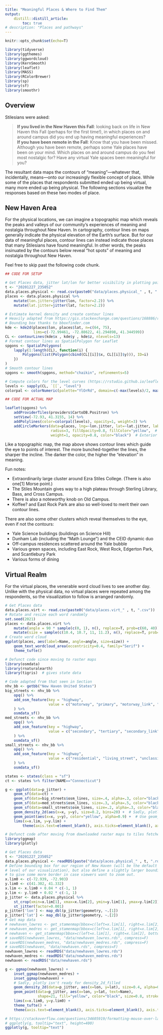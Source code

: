 ```yaml
---
title: "Meaningful Places & Where to Find Them"
output:
    distill::distill_article:
        toc: true
# description: "Places and pathways"
---
```


```r
knitr::opts_chunk$set(echo=T)
```

```r
library(tidyverse)
library(ggthemes)
library(ggwordcloud)
library(KernSmooth)
library(leaflet)
library(MASS)
library(RColorBrewer)
library(sp)
library(sf)
library(smoothr)
```

## Overview

Stilesians were asked:

> **If you lived in the New Haven this Fall**: looking back on life in New Haven this Fall (perhaps for the first time!), in which places on and around campus did you end up having meaningful experiences? \
**If you have been remote in the Fall**: Know that you have been missed. Although you have been remote, perhaps some Yale places have been on your mind. Which places on and around campus do you feel most nostalgic for? Have any virtual Yale spaces been meaningful for you?

The resultant data maps the contours of "meaning"---whatever that, incidentally, means---onto our increasingly flexible concept of place. While some of the places that respondents submitted ended up being virtual, many more ended up being physical. The following sections visualize the responses based on these two modes of place.

## New Haven Area

For the physical locations, we can imagine a topographic map which reveals the peaks and valleys of our community's experiences of meaning and nostalgia throughout New Haven. In cartography, contour lines on maps generally indicate the physical elevation of the Earth's surface. But for our data of meaningful places, contour lines can instead indicate those places that many Stilesians have found meaningful. In other words, the peaks insinuated by the contours below reveal "hot spots" of meaning and nostalgia throughout New Haven.

Feel free to skip past the following code chunk.

```r
## CODE FOR SETUP

# Get Places data, jitter lat/lon for better visibility in plotting points
t <- "20201227_235052"
data.places.physical <- read.csv(paste0("data/places.physical_" , t, ".csv"))
places <- data.places.physical %>%
    mutate(lon.jitter=jitter(lon, factor=2.2)) %>%
    mutate(lat.jitter=jitter(lat, factor=2.2))

# Estimate kernel density and create contour lines
# Heavily adapted from https://gis.stackexchange.com/questions/168886/r-how-to-build-heatmap-with-the-leaflet-package
# Bounding box thanks to bboxfinder.com
kde <- kde2d(places$lon, places$lat, n=c(64, 75),
             lims=c(-72.99461, -72.88622, 41.294898, 41.344599))
CL <- contourLines(kde$x , kde$y , kde$z, nlevels=13)
# Format contour lines as SpatialPolygon for Leaflet
spgons <- SpatialPolygons(
    lapply(1:length(CL), function(i) {
        Polygons(list(Polygon(cbind(CL[[i]]$x, CL[[i]]$y))), ID=i)
    })
)
# Smooth contour lines
spgons <- smooth(spgons, method="chaikin", refinements=5)

# Compute colors for the level curves (https://rstudio.github.io/leaflet/colors.html)
levels <- sapply(CL, `[[`, "level")
colorpal <- colorNumeric(palette="YlOrRd", domain=c(-max(levels)/2, max(levels)))
```

```r
## CODE FOR ACTUAL MAP

leaflet(spgons) %>%
    addProviderTiles(providers$CartoDB.Positron) %>%
    setView(-72.93, 41.3155, 14) %>%
    addPolylines(color=colorpal(levels), opacity=1, weight=3) %>%
    addCircleMarkers(data=places, lng=~lon.jitter, lat=~lat.jitter, label=~Name,
                     radius=3, fillOpacity=0.8, fillColor="yellow",  # Interior
                     weight=1, opacity=0.8, color="black")  # Exterior
```

Like a topographic map, the map above shows contour lines which guide the eye to points of interest. The more bunched-together the lines, the sharper the incline. The darker the color, the higher the "elevation" in meaning.

Fun notes:

* Extraordinarily large cluster around Ezra Stiles College. (There is also one[1] Morse point.)
* The Stiles Mountain gives way to a high plateau through Sterling Library, Bass, and Cross Campus.
* There is also a noteworthy knob on Old Campus.
* Koffee? and East Rock Park are also so well-loved to merit their own contour lines.

There are also some other clusters which reveal themselves to the eye, even if not the contours:

* Yale Science buildings (buildings on Science Hill)
* Dunham Lab (including the "Math Lounge") and the CEID dynamic duo
* Off-campus residences scattered around the Yale bubble
* Various green spaces, including East Rock, West Rock, Edgerton Park, and Scantlebury Park
* Various forms of dining

## Virtual Realm

For the virtual places, the venerable word cloud lives to see another day. Unlike with the physical data, no virtual places were repeated among the respondents, so the visualization to follow is arranged randomly.

```r
# Get Places data
data.places.virt <- read.csv(paste0("data/places.virt_" , t, ".csv"))
# Rotate and resize each word randomly
set.seed(2021)
places <- data.places.virt %>%
    mutate(angle = 90 * sample(c(0, 1), n(), replace=T, prob=c(60, 40))) %>%
    mutate(size = sample(c(10.4, 10.7, 11, 11.2), n(), replace=T, prob=c(31, 23, 23, 23)))
# Create word cloud
ggplot(places, aes(label=Name, angle=angle, size=size)) +
    geom_text_wordcloud_area(eccentricity=0.4, family="Serif") +
    theme_tufte()
```

```r
# Defunct code since moving to raster maps
library(osmdata)
library(rnaturalearth)
library(tigris)  # gives state data

# Code adapted from that seen in Section
nhv_bb <- getbb("New Haven United States")
big_streets <- nhv_bb %>%
    opq() %>%
    add_osm_feature(key = "highway",
                    value = c("motorway", "primary", "motorway_link", "primary_link")
    ) %>%
    osmdata_sf()
med_streets <- nhv_bb %>%
    opq() %>%
    add_osm_feature(key = "highway",
                    value = c("secondary", "tertiary", "secondary_link", "tertiary_link")
    ) %>%
    osmdata_sf()
small_streets <- nhv_bb %>%
    opq() %>%
    add_osm_feature(key = "highway",
                    value = c("residential", "living_street", "unclassified", "service", "footway")
    ) %>%
    osmdata_sf()

states <- states(class = "sf")
ct <- states %>% filter(NAME=="Connecticut")

g <- ggplot(data=p_jitter) +
    geom_sf(data=ct) +
    geom_sf(data=big_streets$osm_lines, size=.4, alpha=.3, color="black") +
    geom_sf(data=med_streets$osm_lines, size=.3, alpha=.5, color="black") +
    geom_sf(data=small_streets$osm_lines, size=.2, alpha=.3, color="black") +
    geom_density_2d(aes(x=x, y=y), size=0.2, bins=20) +  # Sadly, plotly isn't ready for density_2d_filled
    geom_point(aes(x=x, y=y), color="yellow", alpha=0.9) +  # Use geom_point for nice plotly hovers
    lims(x=x.lim, y=y.lim) +
        theme(axis.text=element_blank(), axis.ticks=element_blank(), axis.title=element_blank())
```

```r
# Defunct code after moving from downloaded raster maps to tiles fetched each time.
library(ggmap)
library(plotly)

# Get Places data
t <- "20201227_235052"
data.places.physical <- readRDS(paste("data/places.physical_" , t, ".rds"))
# Define bounding box for our region of New Haven (will be the default zoom
# level of our visualization), but also define a slightly larger bounding box
# to give some more border in case viewers want to zoom out.
x.lim0 <- c(-72.939, -72.903)
y.lim0 <- c(41.302, 41.332)
x.lim <- x.lim0 + 0.04 * c(-1, 1)
y.lim <- y.lim0 + 0.02 * c(-1, 1)
p_jitter <- data.places.physical %>%
    st_crop(xmin=x.lim[1], xmax=x.lim[2], ymin=y.lim[1], ymax=y.lim[2]) %>%
    st_jitter(factor=0.001)
p_jitter['lon'] <- map_dbl(p_jitter$geometry, ~.[1])
p_jitter['lat'] <- map_dbl(p_jitter$geometry, ~.[2])
# Get map data
# newhaven_lowres <- get_stamenmap(bbox=c(left=x.lim[1], right=x.lim[2], bottom=y.lim[1], top=y.lim[2]), zoom=15)
# newhaven_medres <- get_stamenmap(bbox=c(left=x.lim[1], right=x.lim[2], bottom=y.lim[1], top=y.lim[2]), zoom=16)
# newhaven <- get_stamenmap(bbox=c(left=x.lim[1], right=x.lim[2], bottom=y.lim[1], top=y.lim[2]), zoom=17)
# saveRDS(newhaven_lowres, "data/newhaven_lowres.rds", compress=F)
# saveRDS(newhaven_medres, "data/newhaven_medres.rds", compress=F)
# saveRDS(newhaven, "data/newhaven.rds", compress=F)
newhaven_lowres <- readRDS("data/newhaven_lowres.rds")
newhaven_medres <- readRDS("data/newhaven_medres.rds")
newhaven <- readRDS("data/newhaven.rds")

g <- ggmap(newhaven_lowres) +
    inset_ggmap(newhaven_medres) +
    inset_ggmap(newhaven) +
    # Sadly, plotly isn't ready for density_2d_filled
    geom_density_2d(data=p_jitter, aes(x=lon, y=lat), size=0.4, alpha=0.8, bins=15) +
    geom_point(data=p_jitter, aes(x=lon, y=lat, text=Name),
               shape=21, fill="yellow", color="black", size=0.8, stroke=0.1, alpha=0.8) +
    lims(x=x.lim0, y=y.lim0) +
    theme_tufte() +
    theme(axis.text=element_blank(), axis.ticks=element_blank(), axis.title=element_blank())

# https://stackoverflow.com/questions/34605919/formatting-mouse-over-labels-in-plotly-when-using-ggplotly
# ggplotly(g, tooltip="text", height=400)
ggplotly(g, tooltip="text")
```